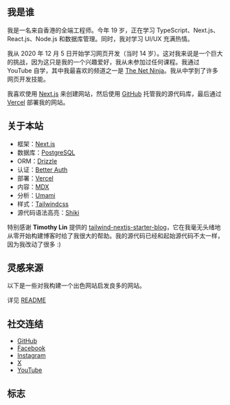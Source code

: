 ## 我是谁

我是一名来自香港的全端工程师。今年 19 岁，正在学习 TypeScript、Next.js、React.js、Node.js 和数据库管理。同时，我对学习 UI/UX 充满热情。

我从 2020 年 12 月 5 日开始学习网页开发（当时 14 岁）。这对我来说是一个巨大的挑战，因为这只是我的一个兴趣爱好，我从未参加过任何课程。我通过 YouTube 自学，其中我最喜欢的频道之一是 [The Net Ninja](https://www.youtube.com/@NetNinja)。我从中学到了许多网页开发技能。

我喜欢使用 [Next.js](https://nextjs.org/) 来创建网站，然后使用 [GitHub](https://github.com) 托管我的源代码库，最后通过 [Vercel](https://vercel.com) 部署我的网站。

## 关于本站

- 框架：[Next.js](https://nextjs.org/)
- 数据库：[PostgreSQL](https://www.postgresql.org/)
- ORM：[Drizzle](https://orm.drizzle.team/)
- 认证：[Better Auth](https://www.better-auth.com/)
- 部署：[Vercel](https://vercel.com)
- 内容：[MDX](https://mdxjs.com/)
- 分析：[Umami](https://github.com/umami-software/umami)
- 样式：[Tailwindcss](https://tailwindcss.com)
- 源代码语法高亮：[Shiki](https://github.com/shikijs/shiki)

特别感谢 **Timothy Lin** 提供的
[tailwind-nextjs-starter-blog](https://github.com/timlrx/tailwind-nextjs-starter-blog)，它在我毫无头绪地从零开始构建博客时给了我很大的帮助。我的源代码已经和起始源代码不太一样，因为我改动了很多 :)

## 灵感来源

以下是一些对我构建一个出色网站启发良多的网站。

详见 [README](https://github.com/nelsonlaidev/nelsonlai.me?tab=readme-ov-file#credits)

## 社交连结

- [GitHub](https://github.com/nelsonlaidev)
- [Facebook](https://www.facebook.com/nelsonlaidev)
- [Instagram](https://www.instagram.com/nelsonlaidev)
- [X](https://x.com/nelsonlaidev)
- [YouTube](https://www.youtube.com/@nelsonlaidev)

## 标志

<Logo />
